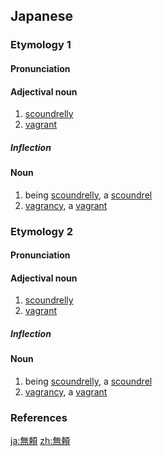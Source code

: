 ==Japanese==

===Etymology 1===
{{ja-kanjitab|ぶ|らい|yomi=o}}

====Pronunciation====
{{ja-pron|yomi=o|ぶらい|acc=0|acc_ref=DJR}}

====Adjectival noun====
{{ja-adj|infl=na|ぶらい}}

# [[scoundrelly]]
# [[vagrant]]

=====Inflection=====
{{ja-na|ぶらい}}

====Noun====
{{ja-noun|ぶらい}}

# being [[scoundrelly]], a [[scoundrel]]
# [[vagrancy]], a [[vagrant]]

===Etymology 2===
{{ja-kanjitab|む|らい|yomi=o}}

====Pronunciation====
{{ja-pron|yomi=o|むらい|acc=0|acc_ref=DJR}}

====Adjectival noun====
{{ja-adj|infl=na|むらい}}

# [[scoundrelly]]
# [[vagrant]]

=====Inflection=====
{{ja-na|むらい}}

====Noun====
{{ja-noun|むらい}}

# being [[scoundrelly]], a [[scoundrel]]
# [[vagrancy]], a [[vagrant]]

===References===
<references/>

[[ja:無頼]]
[[zh:無頼]]